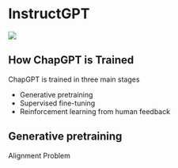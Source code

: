 # InstructGPT

![](/Images/instructGPT.png)

## How ChapGPT is Trained

ChapGPT is trained in three main stages

* Generative pretraining
* Supervised fine-tuning
* Reinforcement learning from human feedback

## Generative pretraining
Alignment Problem

